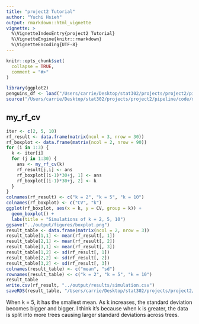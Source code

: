 ```yaml
---
title: "project2 Tutorial"
author: "Yuchi Hsieh"
output: rmarkdown::html_vignette
vignette: >
  %\VignetteIndexEntry{project2 Tutorial}
  %\VignetteEngine{knitr::rmarkdown}
  %\VignetteEncoding{UTF-8}
---
```


```r
knitr::opts_chunk$set(
  collapse = TRUE,
  comment = "#>"
)
```


```r
library(ggplot2)
penguins_df <- load("/Users/carrie/Desktop/stat302/projects/project2/pipeline/data/my_penguins.rda")
source("/Users/carrie/Desktop/stat302/projects/project2/pipeline/code/my_rf_cv.R")
```

## my_rf_cv

```r
iter <- c(2, 5, 10)
rf_result <- data.frame(matrix(ncol = 3, nrow = 30))
rf_boxplot <- data.frame(matrix(ncol = 2, nrow = 90))
for (i in 1:3) {
  k <- iter[i]
  for (j in 1:30) {
    ans <- my_rf_cv(k)
    rf_result[j,i] <- ans
    rf_boxplot[(i-1)*30+j, 1] <- ans
    rf_boxplot[(i-1)*30+j, 2] <- k
  }
}
colnames(rf_result) <- c("k = 2", "k = 5", "k = 10")
colnames(rf_boxplot) <- c("CV", "k")
ggplot(rf_boxplot, aes(x = k, y = CV, group = k)) +
  geom_boxplot() +
  labs(title = "Simulations of k = 2, 5, 10")
ggsave("../output/figures/boxplot.png")
result_table <- data.frame(matrix(ncol = 2, nrow = 3))
result_table[1,1] <- mean(rf_result[, 1])
result_table[2,1] <- mean(rf_result[, 2])
result_table[3,1] <- mean(rf_result[, 3])
result_table[1,2] <- sd(rf_result[, 1])
result_table[2,2] <- sd(rf_result[, 2])
result_table[3,2] <- sd(rf_result[, 3])
colnames(result_table) <- c("mean", "sd")
rownames(result_table) <- c("k = 2", "k = 5", "k = 10")
result_table
write.csv(rf_result, "../output/results/simulation.csv")
saveRDS(result_table, "/Users/carrie/Desktop/stat302/projects/project2/pipeline/output/results/summary.rds")
```

When k = 5, it has the smallest mean. As k increases, the standard deviation becomes bigger and bigger. I think it's because when k is greater, the data is split into more trees causing larger standard deviations across trees.





